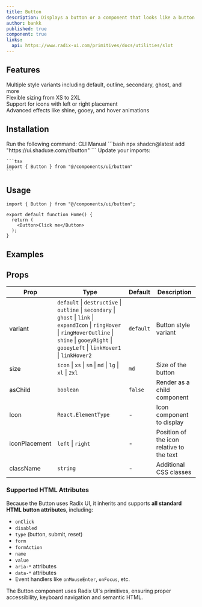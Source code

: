 ```yaml
---
title: Button
description: Displays a button or a component that looks like a button.
author: bankk
published: true
component: true
links:
  api: https://www.radix-ui.com/primitives/docs/utilities/slot
---
```


## Features

<div className="mt-6 grid gap-4">
  <div className="flex items-center gap-2">
    <IconCheck className="size-5 text-green-500" />
    <span>Multiple style variants including default, outline, secondary, ghost, and more</span>
  </div>
  <div className="flex items-center gap-2">
    <IconCheck className="size-5 text-green-500" />
    <span>Flexible sizing from XS to 2XL</span>
  </div>
  <div className="flex items-center gap-2">
    <IconCheck className="size-5 text-green-500" />
    <span>Support for icons with left or right placement</span>
  </div>
  <div className="flex items-center gap-2">
    <IconCheck className="size-5 text-green-500" />
    <span>Advanced effects like shine, gooey, and hover animations</span>
  </div>
</div>

## Installation

<Steps>
  <Step>
    Run the following command:
    <Tabs defaultValue="cli">
    <TabsList>
      <TabsTrigger value="cli">CLI</TabsTrigger>
      <TabsTrigger value="manual">Manual</TabsTrigger>
    </TabsList>
      <TabsContent value="cli">
        ```bash
        npx shadcn@latest add "https://ui.shaduxe.com/r/button"
        ```
      </TabsContent>
      <TabsContent value="manual">
        <ComponentSource name="button" />
      </TabsContent>
    </Tabs>
  </Step>
  <Step>
    Update your imports:
    
    ```tsx
    import { Button } from "@/components/ui/button"
    ```
  </Step>
</Steps>

## Usage

```tsx {1,5} showLineNumbers
import { Button } from "@/components/ui/button";

export default function Home() {
  return (
    <Button>Click me</Button>
  );
}
```

## Examples

<ComponentPreview name="button-demo" />

## Props

| Prop          | Type                                                                                                                                                                                                       | Default   | Description                               |
| ------------- | ---------------------------------------------------------------------------------------------------------------------------------------------------------------------------------------------------------- | --------- | ----------------------------------------- |
| variant       | `default` \| `destructive` \| `outline` \| `secondary` \| `ghost` \| `link` \| `expandIcon` \| `ringHover` \| `ringHoverOutline` \| `shine` \| `gooeyRight` \| `gooeyLeft` \| `linkHover1` \| `linkHover2` | `default` | Button style variant                      |
| size          | `icon` \| `xs` \| `sm` \| `md` \| `lg` \| `xl` \| `2xl`                                                                                                                                                    | `md`      | Size of the button                        |
| asChild       | `boolean`                                                                                                                                                                                                  | `false`   | Render as a child component               |
| Icon          | `React.ElementType`                                                                                                                                                                                        | -         | Icon component to display                 |
| iconPlacement | `left` \| `right`                                                                                                                                                                                          | -         | Position of the icon relative to the text |
| className     | `string`                                                                                                                                                                                                   | -         | Additional CSS classes                    |

### Supported HTML Attributes

Because the Button uses Radix UI, it inherits and supports **all standard HTML button attributes**, including:

- `onClick`
- `disabled`
- `type` (button, submit, reset)
- `form`
- `formAction`
- `name`
- `value`
- `aria-*` attributes
- `data-*` attributes
- Event handlers like `onMouseEnter`, `onFocus`, etc.

The Button component uses Radix UI's primitives, ensuring proper accessibility, keyboard navigation and semantic HTML.
